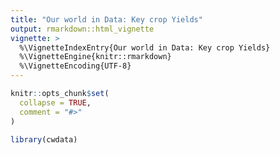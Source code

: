 ```yaml
---
title: "Our world in Data: Key crop Yields"
output: rmarkdown::html_vignette
vignette: >
  %\VignetteIndexEntry{Our world in Data: Key crop Yields}
  %\VignetteEngine{knitr::rmarkdown}
  %\VignetteEncoding{UTF-8}
---
```


```r
knitr::opts_chunk$set(
  collapse = TRUE,
  comment = "#>"
)
```

```r
library(cwdata)
```
